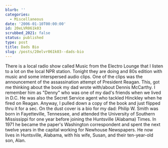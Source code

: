 ```yaml
---
blurb: ''
categories:
  - Miscellaneous
date: '2006-01-10T00:00:00'
id: 20eLVR061k03
scrubbed_2021: false
status: published
type: post
title: Dads Bio
slug: /posts/20elvr061k03--dads-bio
---
```


There is a local radio show called Music from the Electro Lounge
that I listen to a lot on the local NPR station. Tonight they are
doing and 80s edition with music and some interspersed audio clips.
One of the clips was the announcement of the assassination attempt
of President Reagan. This, got me thinking about the book my dad
wrote with/about Dennis McCarthy. I remember him as "Denny" who was
one of my dad's friends when we lived in D.C. He was also the
Secret Service agent who tackled Hinckley when he fired on Reagan.
Anyway, I pulled down a copy of the book and just flipped thru it
for a sec. On the dust cover is a bio for my dad: Philip W. Smith
was born in Fayetteville, Tennessee, and attended the University of
Southern Mississippi for one year before joining the Huntsville
(Alabama) Times. In 1971 he became the paper's Washington
correspondent and spent the next twelve years in the capital
working for Newhouse Newspapers. He now lives in Huntsville,
Alabama, with his wife, Susan, and their ten-year-old son, Alan.
